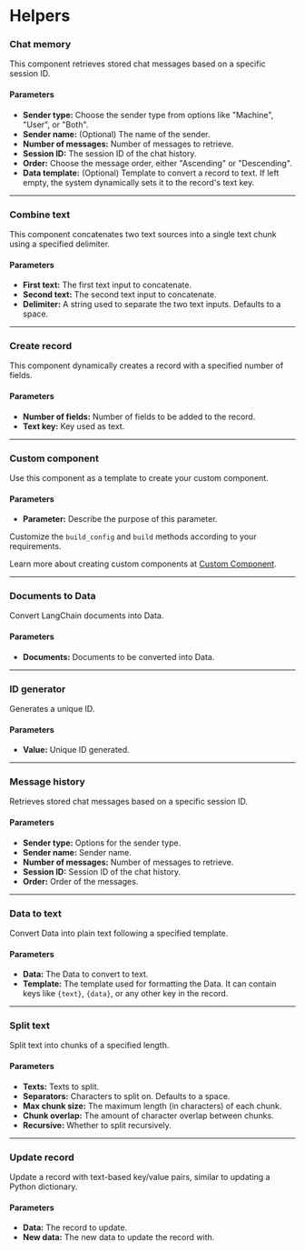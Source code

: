 
# Helpers

### Chat memory

This component retrieves stored chat messages based on a specific session ID.

#### Parameters

- **Sender type:** Choose the sender type from options like "Machine", "User", or "Both".
- **Sender name:** (Optional) The name of the sender.
- **Number of messages:** Number of messages to retrieve.
- **Session ID:** The session ID of the chat history.
- **Order:** Choose the message order, either "Ascending" or "Descending".
- **Data template:** (Optional) Template to convert a record to text. If left empty, the system dynamically sets it to the record's text key.

---

### Combine text

This component concatenates two text sources into a single text chunk using a specified delimiter.

#### Parameters

- **First text:** The first text input to concatenate.
- **Second text:** The second text input to concatenate.
- **Delimiter:** A string used to separate the two text inputs. Defaults to a space.

---

### Create record

This component dynamically creates a record with a specified number of fields.

#### Parameters

- **Number of fields:** Number of fields to be added to the record.
- **Text key:** Key used as text.

---

### Custom component

Use this component as a template to create your custom component.

#### Parameters

- **Parameter:** Describe the purpose of this parameter.

<Admonition type="info" title="Info">
  <p>
    Customize the <code>build_config</code> and <code>build</code> methods
    according to your requirements.
  </p>
</Admonition>

Learn more about creating custom components at [Custom Component](http://docs.langflow.org/components/custom).

---

### Documents to Data

Convert LangChain documents into Data.

#### Parameters

- **Documents:** Documents to be converted into Data.

---

### ID generator

Generates a unique ID.

#### Parameters

- **Value:** Unique ID generated.

---

### Message history

Retrieves stored chat messages based on a specific session ID.

#### Parameters

- **Sender type:** Options for the sender type.
- **Sender name:** Sender name.
- **Number of messages:** Number of messages to retrieve.
- **Session ID:** Session ID of the chat history.
- **Order:** Order of the messages.

---

### Data to text

Convert Data into plain text following a specified template.

#### Parameters

- **Data:** The Data to convert to text.
- **Template:** The template used for formatting the Data. It can contain keys like `{text}`, `{data}`, or any other key in the record.

---

### Split text

Split text into chunks of a specified length.

#### Parameters

- **Texts:** Texts to split.
- **Separators:** Characters to split on. Defaults to a space.
- **Max chunk size:** The maximum length (in characters) of each chunk.
- **Chunk overlap:** The amount of character overlap between chunks.
- **Recursive:** Whether to split recursively.

---

### Update record

Update a record with text-based key/value pairs, similar to updating a Python dictionary.

#### Parameters

- **Data:** The record to update.
- **New data:** The new data to update the record with.
